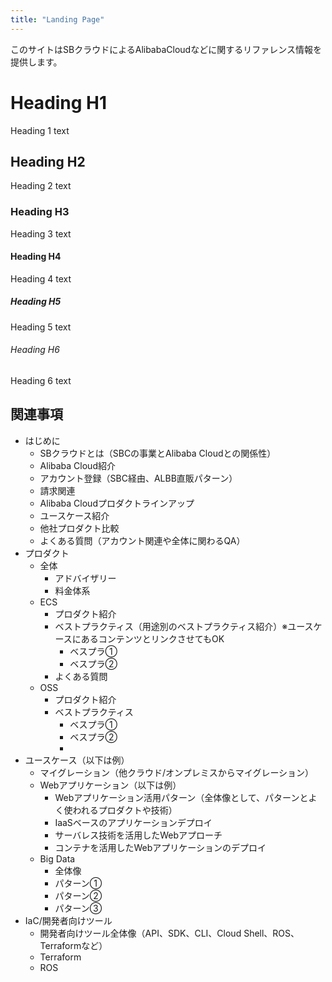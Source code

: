 ```yaml
---
title: "Landing Page"
---
```


このサイトはSBクラウドによるAlibabaCloudなどに関するリファレンス情報を提供します。


# Heading H1
Heading 1 text

## Heading H2
Heading 2 text

### Heading H3
Heading 3 text

#### Heading H4
Heading 4 text

##### Heading H5
Heading 5 text

###### Heading H6
Heading 6 text

## 関連事項
- はじめに
    - SBクラウドとは（SBCの事業とAlibaba Cloudとの関係性）
    - Alibaba Cloud紹介
    - アカウント登録（SBC経由、ALBB直販パターン）
    - 請求関連
    - Alibaba Cloudプロダクトラインアップ
    - ユースケース紹介
    - 他社プロダクト比較
    - よくある質問（アカウント関連や全体に関わるQA）
- プロダクト
    - 全体
        - アドバイザリー
        - 料金体系
    - ECS
        - プロダクト紹介
        - ベストプラクティス（用途別のベストプラクティス紹介）※ユースケースにあるコンテンツとリンクさせてもOK
            - ベスプラ①
            - ベスプラ②
        - よくある質問
    - OSS
        - プロダクト紹介
        - ベストプラクティス
            - ベスプラ①
            - ベスプラ②
            - 
- ユースケース（以下は例）
    - マイグレーション（他クラウド/オンプレミスからマイグレーション）
    - Webアプリケーション（以下は例）
        - Webアプリケーション活用パターン（全体像として、パターンとよく使われるプロダクトや技術）
        - IaaSベースのアプリケーションデプロイ
        - サーバレス技術を活用したWebアプローチ
        - コンテナを活用したWebアプリケーションのデプロイ
    - Big Data
        - 全体像
        - パターン①
        - パターン②
        - パターン③
- IaC/開発者向けツール
    - 開発者向けツール全体像（API、SDK、CLI、Cloud Shell、ROS、Terraformなど）
    - Terraform
    - ROS

